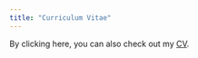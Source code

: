 ```yaml
---
title: "Curriculum Vitae"
---
```


By clicking here, you can also check out my <a href="/cv/solidoro-domenico-cv.pdf" target="_blank">CV</a>.